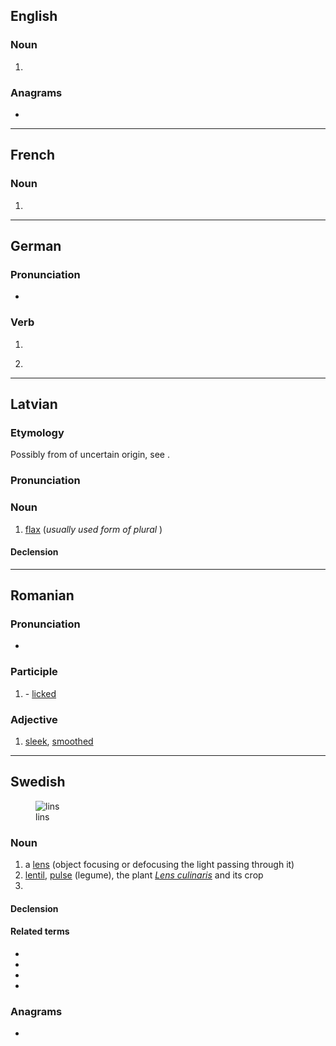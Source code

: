 {{also|Lins|lîns|-lins}}
==English==

===Noun===
{{head|en|noun form}}

# {{plural of|en|lin}}

===Anagrams===
* {{anagrams|en|a=ilns|LISN|nils}}

----

==French==

===Noun===
{{head|fr|noun plural form|g=m}}

# {{plural of|fr|lin}}

----

==German==

===Pronunciation===
* {{audio|de|De-lins.ogg|Audio}}

===Verb===
{{head|de|verb form}}

# {{verb form of|de|linsen||s|imp}}
# {{lb|de|colloquial}} {{verb form of|de|linsen||1|s|pres}}

----

==Latvian==

===Etymology===
Possibly from {{bor|lv|sla-pro|*linъ}} of uncertain origin, see {{cog|ru|линь}}.

===Pronunciation===
{{rfp|lv}}

===Noun===
{{lv-noun|m|1st}}

# {{lb|lv|rare}} [[flax]] (''usually used form of plural'' '''{{l|lv|lini}}''')

====Declension====
{{lv-decl-noun|lin|s|1st}}

----

==Romanian==

===Pronunciation===
* {{IPA|ro|[lins]}}

===Participle===
{{head|ro|past participle}}

# {{past participle of|ro|linge|nocat=1}}- [[licked]]

===Adjective===
{{head|ro|adjective}}

# {{lb|ro|of hair}} [[sleek]], [[smoothed]]

----

==Swedish==
[[Image:Linstyper.png|thumb|lins]]

===Noun===
{{sv-noun|c}}

# a [[lens]] (object focusing or defocusing the light passing through it)
# [[lentil]], [[pulse]] (legume), the plant ''[[Lens culinaris]]'' and its crop
# {{sv-noun-form-indef-gen|lin}}

====Declension====
{{sv-infl-noun-c-er|genitive=}}

====Related terms====
* {{l|sv|kameralins}}
* {{l|sv|kontaktlins}}
* {{l|sv|linslus}}
* {{l|sv|linssoppa}}

===Anagrams===
* {{anagrams|sv|a=ilns|Nils}}
